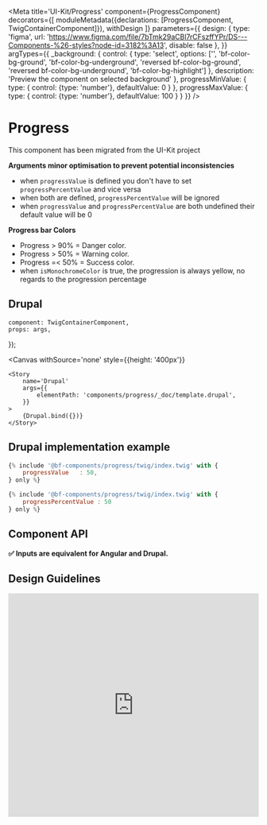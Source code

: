 
<Meta
    title='UI-Kit/Progress'
    component={ProgressComponent}
    decorators={[
        moduleMetadata({declarations: [ProgressComponent, TwigContainerComponent]}),
        withDesign
    ]}
    parameters={{
        design: {
            type: 'figma',
            url: 'https://www.figma.com/file/7bTmk29aCBl7rCFszffYPr/DS---Components-%26-styles?node-id=3182%3A13',
            disable: false
        },
    }}
    argTypes={{
        _background: {
            control: {
                type: 'select',
                options: ['', 'bf-color-bg-ground', 'bf-color-bg-underground', 'reversed bf-color-bg-ground', 'reversed bf-color-bg-underground', 'bf-color-bg-highlight']
            },
            description: 'Preview the component on selected background'
        },
        progressMinValue: {
            type: {
                control: {type: 'number'},
                defaultValue: 0
            }
        },
        progressMaxValue: {
            type: {
                control: {type: 'number'},
                defaultValue: 100
            }
        }
    }}
/>

# Progress

This component has been migrated from the UI-Kit project

**Arguments minor optimisation to prevent potential inconsistencies**

- when `progressValue` is defined you don't have to set `progressPercentValue` and vice versa
- when both are defined, `progressPercentValue` will be ignored
- when `progressValue` and `progressPercentValue` are both undefined their default value will be 0

**Progress bar Colors**

- Progress > 90% = Danger color.
- Progress > 50% = Warning color.
- Progress =< 50% = Success color.
- when `isMonochromeColor` is true, the progression is always yellow, no regards to the progression percentage


## Drupal

    component: TwigContainerComponent,
    props: args,
});

<Canvas
    withSource='none'
    style={{height: '400px'}}
>
    <Story
        name='Drupal'
        args={{
            elementPath: 'components/progress/_doc/template.drupal',
        }}
    >
        {Drupal.bind({})}
    </Story>
</Canvas>


## Drupal implementation example

```jsx
{% include '@bf-components/progress/twig/index.twig' with {
    progressValue   : 50,
} only %}

{% include '@bf-components/progress/twig/index.twig' with {
    progressPercentValue : 50
} only %}
```


## Component API

**✅ Inputs are equivalent for Angular and Drupal.**

<Props of={ProgressComponent}/>


## Design Guidelines


<iframe width='100%' height='450'
        src='https://www.figma.com/embed?embed_host=share&url=https%3A%2F%2Fwww.figma.com%2Ffile%2F7bTmk29aCBl7rCFszffYPr%2FDS---Components-%2526-styles%3Fnode-id%3D3182%253A13'
        frameBorder='0' allowFullScreen></iframe>